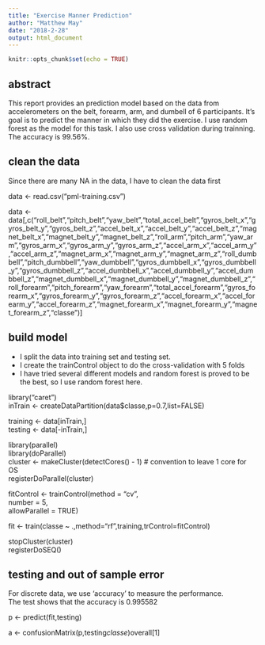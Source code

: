 ```yaml
---
title: "Exercise Manner Prediction"
author: "Matthew May"
date: "2018-2-28"
output: html_document
---
```


```r
knitr::opts_chunk$set(echo = TRUE)
```

## abstract
This report provides an prediction model based on the data from accelerometers on the belt, forearm, arm, and dumbell of 6 participants. It's goal is to predict the manner in which they did the exercise. I use random forest as the model for this task. I also use cross validation during trainning. The accuracy is 99.56%.

## clean the data
Since there are many NA in the data, I have to clean the data first  
  
data <- read.csv("pml-training.csv")  

data <- data[,c("roll_belt","pitch_belt","yaw_belt","total_accel_belt","gyros_belt_x","gyros_belt_y","gyros_belt_z","accel_belt_x","accel_belt_y","accel_belt_z","magnet_belt_x","magnet_belt_y","magnet_belt_z","roll_arm","pitch_arm","yaw_arm","gyros_arm_x","gyros_arm_y","gyros_arm_z","accel_arm_x","accel_arm_y","accel_arm_z","magnet_arm_x","magnet_arm_y","magnet_arm_z","roll_dumbbell","pitch_dumbbell","yaw_dumbbell","gyros_dumbbell_x","gyros_dumbbell_y","gyros_dumbbell_z","accel_dumbbell_x","accel_dumbbell_y","accel_dumbbell_z","magnet_dumbbell_x","magnet_dumbbell_y","magnet_dumbbell_z","roll_forearm","pitch_forearm","yaw_forearm","total_accel_forearm","gyros_forearm_x","gyros_forearm_y","gyros_forearm_z","accel_forearm_x","accel_forearm_y","accel_forearm_z","magnet_forearm_x","magnet_forearm_y","magnet_forearm_z","classe")]


## build model

* I split the data into training set and testing set. 
* I create the trainControl object to do the cross-validation with 5 folds
* I have tried several different models and random forest is proved to be the best, so I use random forest here. 
  
library("caret")  
inTrain <- createDataPartition(data$classe,p=0.7,list=FALSE)  
  
training <- data[inTrain,]  
testing <- data[-inTrain,]  
  
library(parallel)  
library(doParallel)  
cluster <- makeCluster(detectCores() - 1) # convention to leave 1 core for OS  
registerDoParallel(cluster)  
  
fitControl <- trainControl(method = "cv",  
                           number = 5,  
                           allowParallel = TRUE)  
  
fit <- train(classe ~ .,method="rf",training,trControl=fitControl)  
  
stopCluster(cluster)  
registerDoSEQ()  



## testing and out of sample error
For discrete data, we use 'accuracy' to measure the performance.  
The test shows that the accuracy is 0.995582  
  
p <- predict(fit,testing)  
  
a <- confusionMatrix(p,testing$classe)$overall[1]  


